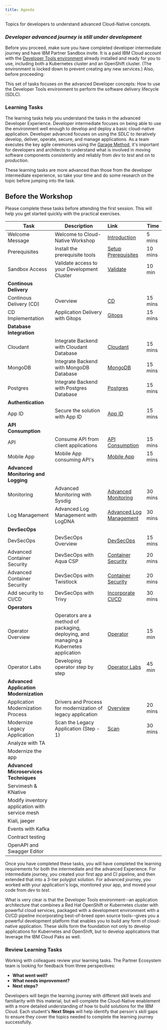 ```yaml
---
title: Agenda
---
```


<PageDescription>

Topics for developers to understand advanced Cloud-Native concepts.

</PageDescription>

### ***Developer advanced journey is still under development***

<InlineNotification>

Before you proceed, make sure you have completed developer intermediate journey and have IBM Partner Sandbox invite. It is a paid IBM Cloud account with the [Developer Tools environment](../getting-started/devenvsetup) already installed and ready for you to use, including both a Kubernetes cluster and an OpenShift cluster. (The environment is locked down to prevent creating any new services.) Also, before proceeding:

</InlineNotification>

This set of tasks focuses on the advanced Developer concepts: How to use the Developer Tools environment to perform the software delivery lifecycle (SDLC).

### Learning Tasks

The learning tasks help you understand the tasks in the advanced Developer Experience. Developer intermediate focuses on being able to use the environment well enough to develop and deploy a basic cloud-native application. Developer advanced focuses on using the SDLC to iteratively develop, deliver, operate, secure, and manage applications. As a team executes the key agile ceremonies using the [Garage Method](https://www.ibm.com/garage/method/cloud/), it's important for developers and architects to understand what is involved in moving software components consistently and reliably from *dev* to *test* and on to *production*.

These learning tasks are more advanced than those from the developer intermediate experience, so take your time and do some research on the topic before jumping into the task.

<Tabs>

<Tab label="Over the Web">

## Before the Workshop

Please complete these tasks before attending the first session. This will help you get started quickly with the practical exercises.

| Task                            | Description         | Link        | Time    |
| --------------------------------| ------------------  |:----------- |---------|
| Welcome Message | Welcome to Cloud-Native Workshop  | [Introduction](/getting-started/introduction) | 5 mins |
| Prerequisites | Install the prerequisite tools  | [Setup Prerequisites](/getting-started/prereqs) | 10 mins |
| Sandbox Access | Validate access to your Development Cluster |  [Validate](/getting-started/checksetup) | 10 min |
| **Continous Delivery** | | | |
| Continous Delivery (CD) | Overview | [CD](/developer-intermediate/continuous-delivery) | 15 mins |
| CD Implementation | Application Delivery with Gitops | [Gitops](/developer-advanced/gitops) | 15 mins |
| **Database Integration** | | | |
| Cloudant | Integrate Backend with Cloudant Database | [Cloudant](/developer-advanced/inventory-cloudant) | 15 mins |
| MongoDB | Integrate Backend with MongoDB Database | [MongoDB](/developer-advanced/inventory-mongodb) | 15 mins |
| Postgres | Integrate Backend with Postgres Database | [Postgres](/developer-advanced/inventory-postgres) | 15 mins |
| **Authentication** | | | |
| App ID | Secure the solution with App ID  | [App ID](/developer-advanced/inventory-appid/) | 15 mins |
| **API Consumption** | | | |
| API | Consume API from client applications  | [API Consumption](/developer-advanced/inventory-api/) | 15 mins |
| Mobile App | Mobile App consuming API's  | [Mobile App](/developer-advanced/inventory-mobile-app/) | 15 mins |
| **Advanced Monitoring and Logging** | | | |
| Monitoring | Advanced Monitoring with Sysdig | [Advanced Monitoring](/developer-advanced/monitoring/) | 30 mins |
| Log Management | Advanced Log Management with LogDNA | [Advanced Log Management](/developer-advanced/log-management/) | 30 mins |
| **DevSecOps** | | | |
| DevSecOps | DevSecOps Overview | [DevSecOps](developer-advanced/devsecops) | 15 mins |
| Advanced Container Security | DevSecOps with Aqua CSP | [Container Security](developer-advanced/devsecops-aquasec-csp) | 20 mins |
| Advanced Container Security | DevSecOps with Twistlock | [Container Security](developer-advanced/devsecops-twistlock) | 20 mins |
| Add security to CI/CD | DevSecOps with Trivy | [Incorporate CI/CD](developer-advanced/devsecops-trivy) | 30 mins |
| **Operators** | | | |
| Operator Overview | Operators are a method of packaging, deploying, and managing a Kubernetes application |[Operator](/developer-advanced/operator/) | 15 min |
| Operator Labs | Developing operator step by step |[Operator Labs](/developer-advanced/operator/lab) | 45 min |
| **Advanced Application Modernization** | | | |
| Application Modernization Process | Drivers and Process for modernization of legacy application | [Overview](/developer-advanced/appmod-overview/) | 20 mins|
| Modernize Legacy Application  | Scan the Legacy Application (Step - 1) | [Scan](/developer-advanced/appmod-exercise-part1/) | 30 mins|
| Analyze with TA | | | |
| Modernize the app | | | |
| **Advanced Microservices Techniques** | | | |
| Servimesh & KNative | | | |
| Modify inventory application with service mesh | | | |
| Kiali, jaeger | | | |
| Events with Kafka | | | |
| Contract testing | | | |
| OpenAPI and Swagger Editor | | | |
</Tab>

<Tab label="Self Paced">
</Tab>

<Tab label="In Person">
</Tab>

</Tabs>

Once you have completed these tasks, you will have completed the learning requirements for both the intermediate and the advanced Experience. For intermediate journey, you created your first app and CI pipeline, and then extended that into a 3-tier polyglot solution. For advanced journey, you worked with your application's logs, monitored your app, and moved your code from *dev* to *test*.

What is very clear is that the Developer Tools environment--an application architecture that combines a Red Hat OpenShift or Kubernetes cluster with powerful cloud services, packaged with a development environment with a CI/CD pipeline incorporating best-of-breed open source tools--gives you a powerful development platform that enables you to build any form of cloud-native application. These skills form the foundation not only to develop applications for Kubernetes and OpenShift, but to develop applications that leverage the IBM Cloud Paks as well.

### Review Learning Tasks

Working with colleagues review your learning tasks. The Partner Ecosystem team is looking for feedback from three perspectives:

- **What went well?**
- **What needs improvement?**
- **Next steps?**

Developers will begin the learning journey with different skill levels and familiarity with this material, but will complete the Cloud-Native enablement with a more detailed understanding of how to build solutions for the IBM Cloud. Each student's **Next Steps** will help identify that person's skill gaps to ensure they cover the topics needed to complete the learning journey successfully.
